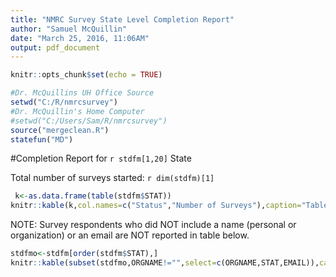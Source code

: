 ```yaml
---
title: "NMRC Survey State Level Completion Report"
author: "Samuel McQuillin"
date: "March 25, 2016, 11:06AM"
output: pdf_document
---
```


```r
knitr::opts_chunk$set(echo = TRUE)
```
```r
#Dr. McQuillins UH Office Source
setwd("C:/R/nmrcsurvey")
#Dr. McQuillin's Home Computer
#setwd("C:/Users/Sam/R/nmrcsurvey")
source("mergeclean.R")
statefun("MD")
```
#Completion Report for `r stdfm[1,20]` State

Total number of surveys started: `r dim(stdfm)[1]` 


```r
 k<-as.data.frame(table(stdfm$STAT))
knitr::kable(k,col.names=c("Status","Number of Surveys"),caption="Table of Surveys completed and Still in Progress")
```

NOTE: Survey respondents who did NOT include a name (personal or organization) or an email are NOT reported in table below.
```r
stdfmo<-stdfm[order(stdfm$STAT),]
knitr::kable(subset(stdfmo,ORGNAME!="",select=c(ORGNAME,STAT,EMAIL)),caption="List of Organizations and Completion Status",row.names=FALSE,col.names=c("Organization Name","Completion Status", "Email"))
```
